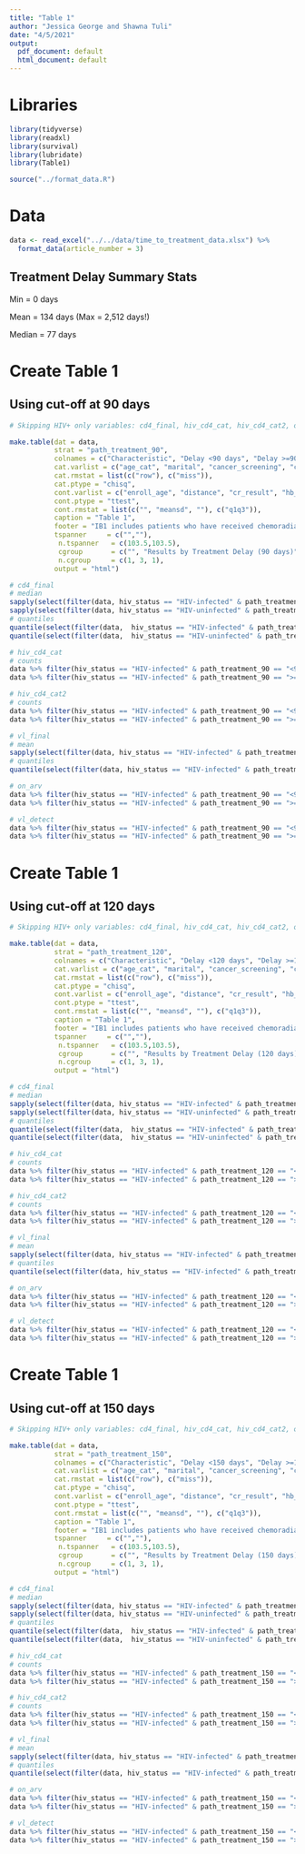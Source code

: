 ```yaml
---
title: "Table 1"
author: "Jessica George and Shawna Tuli"
date: "4/5/2021"
output:
  pdf_document: default
  html_document: default
---
```


# Libraries
```r
library(tidyverse)
library(readxl)
library(survival)
library(lubridate)
library(Table1)

source("../format_data.R")
```

# Data
```r
data <- read_excel("../../data/time_to_treatment_data.xlsx") %>% 
  format_data(article_number = 3)
```


Treatment Delay Summary Stats
--------------------------------

Min = 0 days

Mean = 134 days (Max = 2,512 days!)

Median = 77 days


# Create Table 1
## Using cut-off at 90 days
```r
# Skipping HIV+ only variables: cd4_final, hiv_cd4_cat, hiv_cd4_cat2, on_arv, vl_detect... See below for calculations for these variables

make.table(dat = data,
           strat = "path_treatment_90",
           colnames = c("Characteristic", "Delay <90 days", "Delay >=90 days", "Overall", "P"),
           cat.varlist = c("age_cat", "marital", "cancer_screening", "combined_cancer_stage", "vaginal_hemorrhage_symp", "vaginal_discharge_symp", "pelvic_pain_symp", "init_performance_status", "treat_response", "rt", "crt", "treatment", "chemo", "ebrt_40", "brachy_cat", "eqd2_75", "total_chemo_received_4", "treat_response", "total_chemo_received_cat"),
           cat.rmstat = list(c("row"), c("miss")),
           cat.ptype = "chisq",
           cont.varlist = c("enroll_age", "distance", "cr_result", "hb_result", "neut_result", "wbc_result", "alb_result", "total_chemo_received", "eqd2", "treat_duration"),
           cont.ptype = "ttest",
           cont.rmstat = list(c("", "meansd", ""), c("q1q3")),
           caption = "Table 1",
           footer = "IB1 includes patients who have received chemoradiation therapy, excluding those who have received surgery.<br><i>Abbreviations:</i> ANC = absolute neutrophil count; ARV = antiretroviral; KPS = Karofsky performance score; WBC = white blood cells.<br>Values are presented as number (percentage), unless otherwise noted.",
           tspanner     = c("",""),
            n.tspanner   = c(103.5,103.5),
            cgroup       = c("", "Results by Treatment Delay (90 days)", ""),
            n.cgroup     = c(1, 3, 1),
           output = "html")

# cd4_final
# median
sapply(select(filter(data, hiv_status == "HIV-infected" & path_treatment_90 == "<90"), cd4_final), median, na.rm = T)
sapply(select(filter(data, hiv_status == "HIV-uninfected" & path_treatment_90 == ">=90"), cd4_final), median, na.rm = T)
# quantiles
quantile(select(filter(data,  hiv_status == "HIV-infected" & path_treatment_90 == "<90"), cd4_final), probs = c(0.25, 0.75), na.rm = T)
quantile(select(filter(data,  hiv_status == "HIV-uninfected" & path_treatment_90 == ">=90"), cd4_final), probs = c(0.25, 0.75), na.rm = T)

# hiv_cd4_cat
# counts
data %>% filter(hiv_status == "HIV-infected" & path_treatment_90 == "<90") %>% group_by(hiv_cd4_cat) %>% summarise(n())
data %>% filter(hiv_status == "HIV-infected" & path_treatment_90 == ">=90") %>% group_by(hiv_cd4_cat) %>% summarise(n())

# hiv_cd4_cat2
# counts
data %>% filter(hiv_status == "HIV-infected" & path_treatment_90 == "<90") %>% group_by(hiv_cd4_cat2) %>% summarise(n())
data %>% filter(hiv_status == "HIV-infected" & path_treatment_90 == ">=90") %>% group_by(hiv_cd4_cat2) %>% summarise(n())

# vl_final
# mean
sapply(select(filter(data, hiv_status == "HIV-infected" & path_treatment_90 == "<90"), vl_final), median, na.rm = T)
# quantiles
quantile(select(filter(data, hiv_status == "HIV-infected" & path_treatment_90 == ">=90"), vl_final), probs = c(0.25, 0.75), na.rm = T)

# on_arv
data %>% filter(hiv_status == "HIV-infected" & path_treatment_90 == "<90") %>% group_by(on_arv) %>% summarise(n())
data %>% filter(hiv_status == "HIV-infected" & path_treatment_90 == ">=90") %>% group_by(on_arv) %>% summarise(n())

# vl_detect
data %>% filter(hiv_status == "HIV-infected" & path_treatment_90 == "<90") %>% group_by(vl_detect) %>% summarise(n())
data %>% filter(hiv_status == "HIV-infected" & path_treatment_90 == ">=90") %>% group_by(vl_detect) %>% summarise(n())
```

# Create Table 1
## Using cut-off at 120 days
```r
# Skipping HIV+ only variables: cd4_final, hiv_cd4_cat, hiv_cd4_cat2, on_arv, vl_detect... See below for calculations for these variables

make.table(dat = data,
           strat = "path_treatment_120",
           colnames = c("Characteristic", "Delay <120 days", "Delay >=120 days", "Overall", "P"),
           cat.varlist = c("age_cat", "marital", "cancer_screening", "combined_cancer_stage", "vaginal_hemorrhage_symp", "vaginal_discharge_symp", "pelvic_pain_symp", "init_performance_status", "treat_response", "rt", "crt", "treatment", "chemo", "ebrt_40", "brachy_cat", "eqd2_75", "total_chemo_received_4", "treat_response", "total_chemo_received_cat"),
           cat.rmstat = list(c("row"), c("miss")),
           cat.ptype = "chisq",
           cont.varlist = c("enroll_age", "distance", "cr_result", "hb_result", "neut_result", "wbc_result", "alb_result", "total_chemo_received", "eqd2", "treat_duration"),
           cont.ptype = "ttest",
           cont.rmstat = list(c("", "meansd", ""), c("q1q3")),
           caption = "Table 1",
           footer = "IB1 includes patients who have received chemoradiation therapy, excluding those who have received surgery.<br><i>Abbreviations:</i> ANC = absolute neutrophil count; ARV = antiretroviral; KPS = Karofsky performance score; WBC = white blood cells.<br>Values are presented as number (percentage), unless otherwise noted.",
           tspanner     = c("",""),
            n.tspanner   = c(103.5,103.5),
            cgroup       = c("", "Results by Treatment Delay (120 days)", ""),
            n.cgroup     = c(1, 3, 1),
           output = "html")

# cd4_final
# median
sapply(select(filter(data, hiv_status == "HIV-infected" & path_treatment_120 == "<120"), cd4_final), median, na.rm = T)
sapply(select(filter(data, hiv_status == "HIV-uninfected" & path_treatment_120 == ">=120"), cd4_final), median, na.rm = T)
# quantiles
quantile(select(filter(data,  hiv_status == "HIV-infected" & path_treatment_120 == "<120"), cd4_final), probs = c(0.25, 0.75), na.rm = T)
quantile(select(filter(data,  hiv_status == "HIV-uninfected" & path_treatment_120 == ">=120"), cd4_final), probs = c(0.25, 0.75), na.rm = T)

# hiv_cd4_cat
# counts
data %>% filter(hiv_status == "HIV-infected" & path_treatment_120 == "<120") %>% group_by(hiv_cd4_cat) %>% summarise(n())
data %>% filter(hiv_status == "HIV-infected" & path_treatment_120 == ">=120") %>% group_by(hiv_cd4_cat) %>% summarise(n())

# hiv_cd4_cat2
# counts
data %>% filter(hiv_status == "HIV-infected" & path_treatment_120 == "<120") %>% group_by(hiv_cd4_cat2) %>% summarise(n())
data %>% filter(hiv_status == "HIV-infected" & path_treatment_120 == ">=120") %>% group_by(hiv_cd4_cat2) %>% summarise(n())

# vl_final
# mean
sapply(select(filter(data, hiv_status == "HIV-infected" & path_treatment_120 == "<120"), vl_final), median, na.rm = T)
# quantiles
quantile(select(filter(data, hiv_status == "HIV-infected" & path_treatment_120 == ">=120"), vl_final), probs = c(0.25, 0.75), na.rm = T)

# on_arv
data %>% filter(hiv_status == "HIV-infected" & path_treatment_120 == "<120") %>% group_by(on_arv) %>% summarise(n())
data %>% filter(hiv_status == "HIV-infected" & path_treatment_120 == ">=120") %>% group_by(on_arv) %>% summarise(n())

# vl_detect
data %>% filter(hiv_status == "HIV-infected" & path_treatment_120 == "<120") %>% group_by(vl_detect) %>% summarise(n())
data %>% filter(hiv_status == "HIV-infected" & path_treatment_120 == ">=120") %>% group_by(vl_detect) %>% summarise(n())
```

# Create Table 1
## Using cut-off at 150 days
```r
# Skipping HIV+ only variables: cd4_final, hiv_cd4_cat, hiv_cd4_cat2, on_arv, vl_detect... See below for calculations for these variables

make.table(dat = data,
           strat = "path_treatment_150",
           colnames = c("Characteristic", "Delay <150 days", "Delay >=150 days", "Overall", "P"),
           cat.varlist = c("age_cat", "marital", "cancer_screening", "combined_cancer_stage", "vaginal_hemorrhage_symp", "vaginal_discharge_symp", "pelvic_pain_symp", "init_performance_status", "treat_response", "rt", "crt", "treatment", "chemo", "ebrt_40", "brachy_cat", "eqd2_75", "total_chemo_received_4", "treat_response", "total_chemo_received_cat"),
           cat.rmstat = list(c("row"), c("miss")),
           cat.ptype = "chisq",
           cont.varlist = c("enroll_age", "distance", "cr_result", "hb_result", "neut_result", "wbc_result", "alb_result", "total_chemo_received", "eqd2", "treat_duration"),
           cont.ptype = "ttest",
           cont.rmstat = list(c("", "meansd", ""), c("q1q3")),
           caption = "Table 1",
           footer = "IB1 includes patients who have received chemoradiation therapy, excluding those who have received surgery.<br><i>Abbreviations:</i> ANC = absolute neutrophil count; ARV = antiretroviral; KPS = Karofsky performance score; WBC = white blood cells.<br>Values are presented as number (percentage), unless otherwise noted.",
           tspanner     = c("",""),
            n.tspanner   = c(103.5,103.5),
            cgroup       = c("", "Results by Treatment Delay (150 days)", ""),
            n.cgroup     = c(1, 3, 1),
           output = "html")

# cd4_final
# median
sapply(select(filter(data, hiv_status == "HIV-infected" & path_treatment_150 == "<150"), cd4_final), median, na.rm = T)
sapply(select(filter(data, hiv_status == "HIV-uninfected" & path_treatment_150 == ">=150"), cd4_final), median, na.rm = T)
# quantiles
quantile(select(filter(data,  hiv_status == "HIV-infected" & path_treatment_150 == "<150"), cd4_final), probs = c(0.25, 0.75), na.rm = T)
quantile(select(filter(data,  hiv_status == "HIV-uninfected" & path_treatment_150 == ">=150"), cd4_final), probs = c(0.25, 0.75), na.rm = T)

# hiv_cd4_cat
# counts
data %>% filter(hiv_status == "HIV-infected" & path_treatment_150 == "<150") %>% group_by(hiv_cd4_cat) %>% summarise(n())
data %>% filter(hiv_status == "HIV-infected" & path_treatment_150 == ">=150") %>% group_by(hiv_cd4_cat) %>% summarise(n())

# hiv_cd4_cat2
# counts
data %>% filter(hiv_status == "HIV-infected" & path_treatment_150 == "<150") %>% group_by(hiv_cd4_cat2) %>% summarise(n())
data %>% filter(hiv_status == "HIV-infected" & path_treatment_150 == ">=150") %>% group_by(hiv_cd4_cat2) %>% summarise(n())

# vl_final
# mean
sapply(select(filter(data, hiv_status == "HIV-infected" & path_treatment_150 == "<150"), vl_final), median, na.rm = T)
# quantiles
quantile(select(filter(data, hiv_status == "HIV-infected" & path_treatment_150 == ">=150"), vl_final), probs = c(0.25, 0.75), na.rm = T)

# on_arv
data %>% filter(hiv_status == "HIV-infected" & path_treatment_150 == "<150") %>% group_by(on_arv) %>% summarise(n())
data %>% filter(hiv_status == "HIV-infected" & path_treatment_150 == ">=150") %>% group_by(on_arv) %>% summarise(n())

# vl_detect
data %>% filter(hiv_status == "HIV-infected" & path_treatment_150 == "<150") %>% group_by(vl_detect) %>% summarise(n())
data %>% filter(hiv_status == "HIV-infected" & path_treatment_150 == ">=150") %>% group_by(vl_detect) %>% summarise(n())
```